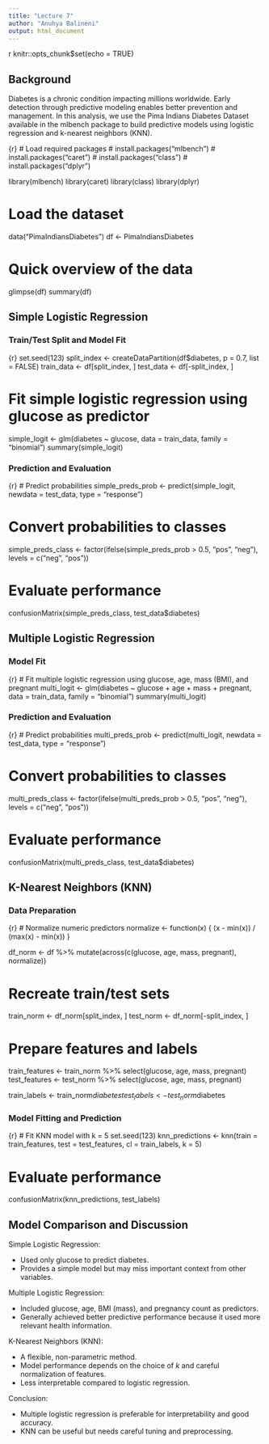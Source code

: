 ```yaml
---
title: "Lecture 7"
author: "Anuhya Balineni"
output: html_document
---
```


{r setup, include=FALSE}
knitr::opts_chunk$set(echo = TRUE)

## Background
Diabetes is a chronic condition impacting millions worldwide. Early detection through predictive modeling enables better prevention and management. In this analysis, we use the Pima Indians Diabetes Dataset available in the mlbench package to build predictive models using logistic regression and k-nearest neighbors (KNN).

{r}
# Load required packages
# install.packages("mlbench")
# install.packages("caret")
# install.packages("class")
# install.packages("dplyr")

library(mlbench)
library(caret)
library(class)
library(dplyr)

# Load the dataset
data("PimaIndiansDiabetes")
df <- PimaIndiansDiabetes

# Quick overview of the data
glimpse(df)
summary(df)
  
## Simple Logistic Regression

### Train/Test Split and Model Fit

{r}
set.seed(123)
split_index <- createDataPartition(df$diabetes, p = 0.7, list = FALSE)
train_data <- df[split_index, ]
test_data <- df[-split_index, ]

# Fit simple logistic regression using glucose as predictor
simple_logit <- glm(diabetes ~ glucose, data = train_data, family = "binomial")
summary(simple_logit)

### Prediction and Evaluation

{r}
# Predict probabilities
simple_preds_prob <- predict(simple_logit, newdata = test_data, type = "response")

# Convert probabilities to classes
simple_preds_class <- factor(ifelse(simple_preds_prob > 0.5, "pos", "neg"), levels = c("neg", "pos"))

# Evaluate performance
confusionMatrix(simple_preds_class, test_data$diabetes)

## Multiple Logistic Regression

### Model Fit

{r}
# Fit multiple logistic regression using glucose, age, mass (BMI), and pregnant
multi_logit <- glm(diabetes ~ glucose + age + mass + pregnant, data = train_data, family = "binomial")
summary(multi_logit)

### Prediction and Evaluation

{r}
# Predict probabilities
multi_preds_prob <- predict(multi_logit, newdata = test_data, type = "response")

# Convert probabilities to classes
multi_preds_class <- factor(ifelse(multi_preds_prob > 0.5, "pos", "neg"), levels = c("neg", "pos"))

# Evaluate performance
confusionMatrix(multi_preds_class, test_data$diabetes)

## K-Nearest Neighbors (KNN)

### Data Preparation

{r}
# Normalize numeric predictors
normalize <- function(x) {
  (x - min(x)) / (max(x) - min(x))
}

df_norm <- df %>%
  mutate(across(c(glucose, age, mass, pregnant), normalize))

# Recreate train/test sets
train_norm <- df_norm[split_index, ]
test_norm <- df_norm[-split_index, ]

# Prepare features and labels
train_features <- train_norm %>% select(glucose, age, mass, pregnant)
test_features <- test_norm %>% select(glucose, age, mass, pregnant)

train_labels <- train_norm$diabetes
test_labels <- test_norm$diabetes

### Model Fitting and Prediction

{r}
# Fit KNN model with k = 5
set.seed(123)
knn_predictions <- knn(train = train_features, test = test_features, cl = train_labels, k = 5)

# Evaluate performance
confusionMatrix(knn_predictions, test_labels)

## Model Comparison and Discussion

Simple Logistic Regression:

- Used only glucose to predict diabetes.
- Provides a simple model but may miss important context from other variables.

Multiple Logistic Regression:

- Included glucose, age, BMI (mass), and pregnancy count as predictors.
- Generally achieved better predictive performance because it used more relevant health information.

K-Nearest Neighbors (KNN):

- A flexible, non-parametric method.
- Model performance depends on the choice of *k* and careful normalization of features.
- Less interpretable compared to logistic regression.

Conclusion:

- Multiple logistic regression is preferable for interpretability and good accuracy.
- KNN can be useful but needs careful tuning and preprocessing.






 

 


